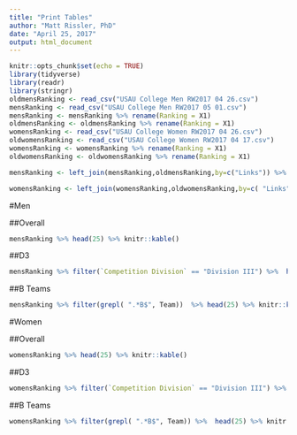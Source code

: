 ```yaml
---
title: "Print Tables"
author: "Matt Rissler, PhD"
date: "April 25, 2017"
output: html_document
---
```


```r
knitr::opts_chunk$set(echo = TRUE)
library(tidyverse)
library(readr)
library(stringr)
oldmensRanking <- read_csv("USAU College Men RW2017 04 26.csv")
mensRanking <- read_csv("USAU College Men RW2017 05 01.csv")
mensRanking <- mensRanking %>% rename(Ranking = X1)
oldmensRanking <- oldmensRanking %>% rename(Ranking = X1)
womensRanking <- read_csv("USAU College Women RW2017 04 26.csv")
oldwomensRanking <- read_csv("USAU College Women RW2017 04 17.csv")
womensRanking <- womensRanking %>% rename(Ranking = X1)
oldwomensRanking <- oldwomensRanking %>% rename(Ranking = X1)

mensRanking <- left_join(mensRanking,oldmensRanking,by=c("Links")) %>% mutate(Ranking.diff = Ranking.y-Ranking.x, Rating.diff=Rating.y-Rating.x) %>% select(Ranking.x, Ranking.diff, Rating.diff, Team.x, contains(".x")) %>% select(Ranking.x, Team.x, Ranking.diff, Rating.x, Rating.diff, `Competition Division.x`:Losses.x) %>% rename(Team=Team.x, Ranking=Ranking.x, Rating=Rating.x, `Competition Division`=`Competition Division.x`, `College Region`=`College Region.x`, `College Conference`=`College Conference.x`, Wins=Wins.x, Losses=Losses.x)

womensRanking <- left_join(womensRanking,oldwomensRanking,by=c( "Links")) %>% mutate(Ranking.diff = Ranking.y-Ranking.x, Rating.diff=Rating.y-Rating.x) %>% select(Ranking.x, Ranking.diff, Rating.diff, Team.x, contains(".x")) %>% select(Ranking.x, Team.x, Ranking.diff, Rating.x, Rating.diff, `Competition Division.x`:Losses.x) %>% rename(Team=Team.x, Ranking=Ranking.x, Rating=Rating.x, `Competition Division`=`Competition Division.x`, `College Region`=`College Region.x`, `College Conference`=`College Conference.x`, Wins=Wins.x, Losses=Losses.x) 
```

#Men

##Overall

```r
mensRanking %>% head(25) %>% knitr::kable()

```

##D3
```r
mensRanking %>% filter(`Competition Division` == "Division III") %>%  head(25) %>% knitr::kable()
```


##B Teams

```r
mensRanking %>% filter(grepl( ".*B$", Team))  %>% head(25) %>% knitr::kable()
```

#Women

##Overall

```r
womensRanking %>% head(25) %>% knitr::kable()

```

##D3
```r
womensRanking %>% filter(`Competition Division` == "Division III") %>%  head(25) %>% knitr::kable()
```


##B Teams

```r
womensRanking %>% filter(grepl( ".*B$", Team)) %>%  head(25) %>% knitr::kable()
```